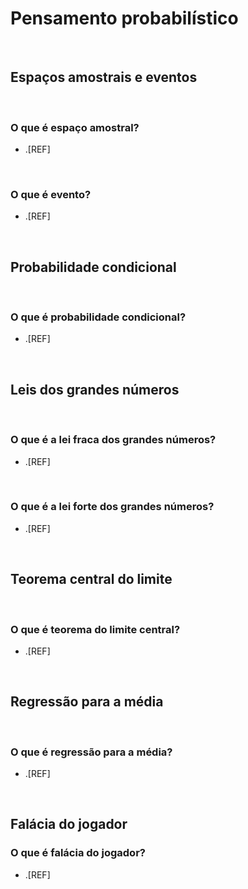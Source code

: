 # **Pensamento probabilístico** {#pensamento-probabilistico}

<br>

## Espaços amostrais e eventos {#espacos-eventos}

<br>

### O que é espaço amostral?

- .[REF]

<br>

### O que é evento?

- .[REF]

<br>

## Probabilidade condicional {#probabilidade-ciondicional}

<br>

### O que é probabilidade condicional?

- .[REF]

<br>

## Leis dos grandes números {#lei-grandes-numeros}

<br>

### O que é a lei fraca dos grandes números?

- .[REF]

<br>

### O que é a lei forte dos grandes números?

- .[REF]

<br>

## Teorema central do limite {#teorema-central-limite}

<br>

### O que é  teorema do limite central?

- .[REF]

<br>

## Regressão para a média {#regressao-media}

<br>

### O que é regressão para a média?

- .[REF]

<br>

## Falácia do jogador {#jogador}

### O que é falácia do jogador?

- .[REF]

<br>
